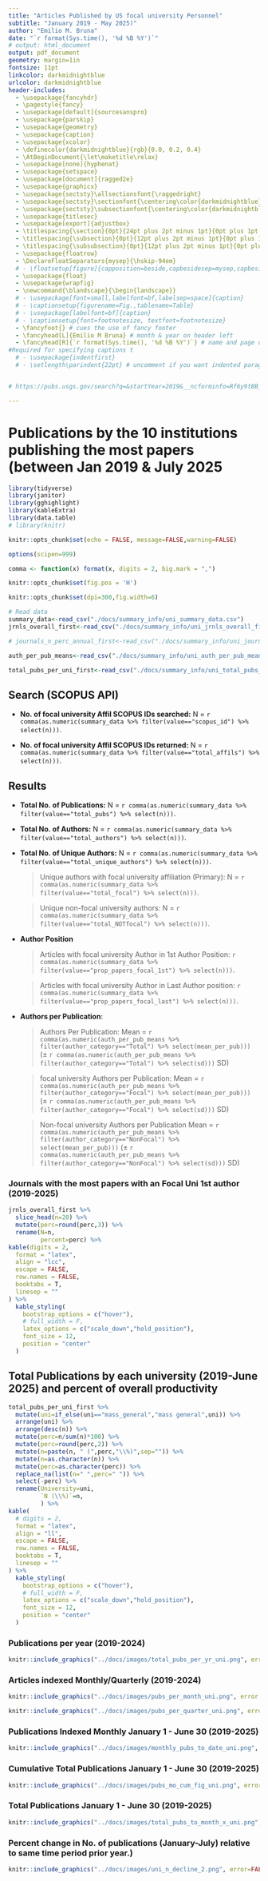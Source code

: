 ```yaml
---
title: "Articles Published by US focal university Personnel"
subtitle: "January 2019 - May 2025)"
author: "Emilio M. Bruna"
date: "`r format(Sys.time(), '%d %B %Y')`"
# output: html_document
output: pdf_document
geometry: margin=1in
fontsize: 11pt
linkcolor: darkmidnightblue
urlcolor: darkmidnightblue
header-includes:
  - \usepackage{fancyhdr}
  - \pagestyle{fancy}
  - \usepackage[default]{sourcesanspro}
  - \usepackage{parskip}
  - \usepackage{geometry}
  - \usepackage{caption}
  - \usepackage{xcolor}
  - \definecolor{darkmidnightblue}{rgb}{0.0, 0.2, 0.4}
  - \AtBeginDocument{\let\maketitle\relax}
  - \usepackage[none]{hyphenat}
  - \usepackage{setspace}
  - \usepackage[document]{ragged2e}
  - \usepackage{graphicx}
  - \usepackage{sectsty}\allsectionsfont{\raggedright}
  - \usepackage{sectsty}\sectionfont{\centering\color{darkmidnightblue}}
  - \usepackage{sectsty}\subsectionfont{\centering\color{darkmidnightblue}}
  - \usepackage{titlesec}
  - \usepackage[export]{adjustbox}
  - \titlespacing{\section}{0pt}{24pt plus 2pt minus 1pt}{0pt plus 1pt minus 1pt}
  - \titlespacing{\subsection}{0pt}{12pt plus 2pt minus 1pt}{0pt plus 1pt minus 1pt}
  - \titlespacing{\subsubsection}{0pt}{12pt plus 2pt minus 1pt}{0pt plus 1pt minus 1pt}
  - \usepackage{floatrow}
  - \DeclareFloatSeparators{mysep}{\hskip-94em}
  # - \floatsetup[figure]{capposition=beside,capbesidesep=mysep,capbesideposition={right, center}}
  - \usepackage{float}
  - \usepackage{wrapfig} 
  - \newcommand{\blandscape}{\begin{landscape}}
  # - \usepackage[font=small,labelfont=bf,labelsep=space]{caption}
  # - \captionsetup{figurename=Fig.,tablename=Table}
  # - \usepackage[labelfont=bf]{caption}
  # - \captionsetup{font=footnotesize, textfont=footnotesize}
  - \fancyfoot{} # cues the use of fancy footer
  - \fancyhead[L]{Emilio M Bruna} # month & year on header left 
  - \fancyhead[R]{`r format(Sys.time(), '%d %B %Y')`} # name and page on header right
#Required for specifying captions t
  # - \usepackage{indentfirst}
  # - \setlength\parindent{22pt} # uncomment if you want indented paragraphs


# https://pubs.usgs.gov/search?q=&startYear=2019&__ncforminfo=Rf6y9tBB_4xn4sDOJ7tdSPmxI5Eu33dcCKy8YpAAAQRE-JJvXyAJAosPJMziEEMnxQE_iCi7dgGWVwrbQe9Gpb9a-7115VxO

---
```

# Publications by the 10 institutions publishing the most papers (between Jan 2019 & July 2025

\bigskip

```r

library(tidyverse)
library(janitor)
library(gghighlight)
library(kableExtra)
library(data.table)
# library(knitr)

knitr::opts_chunk$set(echo = FALSE, message=FALSE,warning=FALSE)

options(scipen=999)

comma <- function(x) format(x, digits = 2, big.mark = ",")

knitr::opts_chunk$set(fig.pos = 'H')

knitr::opts_chunk$set(dpi=300,fig.width=6)

```


```r

# Read data
summary_data<-read_csv("./docs/summary_info/uni_summary_data.csv")
jrnls_overall_first<-read_csv("./docs/summary_info/uni_jrnls_overall_first.csv")

# journals_n_perc_annual_first<-read_csv("./docs/summary_info/uni_journals_n_perc_annual_first.csv")

auth_per_pub_means<-read_csv("./docs/summary_info/uni_auth_per_pub_means.csv")

total_pubs_per_uni_first<-read_csv("./docs/summary_info/uni_total_pubs_per_uni_first.csv")


```





## Search (SCOPUS API)


- **No. of focal university Affil SCOPUS IDs searched:** N = `r comma(as.numeric(summary_data %>% filter(value=="scopus_id") %>% select(n)))`. 

- **No. of focal university Affil SCOPUS IDs returned:** N = `r comma(as.numeric(summary_data %>% filter(value=="total_affils") %>% select(n)))`. 

## Results 
- **Total No. of Publications:** N = `r comma(as.numeric(summary_data %>% filter(value=="total_pubs") %>% select(n)))`.

- **Total No. of Authors:** N = `r comma(as.numeric(summary_data %>% filter(value=="total_authors") %>% select(n)))`.


- **Total No. of Unique Authors:** N = `r comma(as.numeric(summary_data %>% filter(value=="total_unique_authors") %>% select(n)))`.


  > Unique authors with focal university affiliation (Primary): N = `r comma(as.numeric(summary_data %>% filter(value=="total_focal") %>% select(n)))`.

  > Unique non-focal university authors: N = `r comma(as.numeric(summary_data %>% filter(value=="total_NOTfocal") %>% select(n)))`.
  

- **Author Position **

  > Articles with focal university Author in 1st Author Position:  `r comma(as.numeric(summary_data %>% filter(value=="prop_papers_focal_1st") %>% select(n)))`.
  

  > Articles with focal university Author in Last Author position:  `r comma(as.numeric(summary_data %>% filter(value=="prop_papers_focal_last") %>% select(n)))`.
  

- **Authors per Publication**: 

  > Authors Per Publication: Mean = `r comma(as.numeric(auth_per_pub_means %>% filter(author_category=="Total") %>% select(mean_per_pub)))` (± `r comma(as.numeric(auth_per_pub_means %>% filter(author_category=="Total") %>% select(sd)))` SD)

  > focal university Authors per Publication: Mean  = `r comma(as.numeric(auth_per_pub_means %>% filter(author_category=="Focal") %>% select(mean_per_pub)))` (± `r comma(as.numeric(auth_per_pub_means %>% filter(author_category=="Focal") %>% select(sd)))` SD)

  > Non-focal university Authors per Publication Mean = `r comma(as.numeric(auth_per_pub_means %>% filter(author_category=="NonFocal") %>% select(mean_per_pub)))` (± `r comma(as.numeric(auth_per_pub_means %>% filter(author_category=="NonFocal") %>% select(sd)))` SD)

\bigskip


### Journals with the most papers with an Focal Uni 1st author (2019-2025)

```r

jrnls_overall_first %>% 
  slice_head(n=20) %>%
  mutate(perc=round(perc,3)) %>% 
  rename(N=n,
         percent=perc) %>% 
kable(digits = 2,
  format = "latex",
  align = "lcc",
  escape = FALSE,
  row.names = FALSE,
  booktabs = T,
  linesep = ""
) %>%
  kable_styling(
    bootstrap_options = c("hover"),
    # full_width = F,
    latex_options = c("scale_down","hold_position"),
    font_size = 12,
    position = "center"
  )

```



\newpage


## Total Publications by each university (2019-June 2025) and percent of overall productivity

\bigskip

```r


total_pubs_per_uni_first %>%
  mutate(uni=if_else(uni=="mass_general","mass general",uni)) %>% 
  arrange(uni) %>% 
  arrange(desc(n)) %>% 
  mutate(perc=n/sum(n)*100) %>% 
  mutate(perc=round(perc,2)) %>% 
  mutate(n=paste(n, " (",perc,"\\%)",sep="")) %>%
  mutate(n=as.character(n)) %>% 
  mutate(perc=as.character(perc)) %>% 
  replace_na(list(n=" ",perc=" ")) %>% 
  select(-perc) %>%
  rename(University=uni,
         `N (\\%)`=n,
         ) %>% 
kable(
  # digits = 2,
  format = "latex",
  align = "ll",
  escape = FALSE,
  row.names = FALSE,
  booktabs = T,
  linesep = ""
) %>%
  kable_styling(
    bootstrap_options = c("hover"),
    # full_width = F,
    latex_options = c("scale_down","hold_position"),
    font_size = 12,
    position = "center"
  ) 
```





### Publications per year (2019-2024)

```r
knitr::include_graphics("../docs/images/total_pubs_per_yr_uni.png", error=FALSE)
```


### Articles indexed Monthly/Quarterly (2019-2024)

\bigskip


```r
knitr::include_graphics("../docs/images/pubs_per_month_uni.png", error = FALSE)

```
<!-- \bigskip -->
<!-- \bigskip -->

```r
knitr::include_graphics("../docs/images/pubs_per_quarter_uni.png", error=FALSE)
```

### Publications Indexed Monthly January 1 - June 30 (2019-2025)

\bigskip

```r

knitr::include_graphics("../docs/images/monthly_pubs_to_date_uni.png", error=FALSE)

```



### Cumulative Total Publications January 1 - June 30 (2019-2025)

\bigskip

```r
knitr::include_graphics("../docs/images/pubs_mo_cum_fig_uni.png", error=FALSE)

```





### Total Publications January 1 - June 30 (2019-2025)

\bigskip

```r
knitr::include_graphics("../docs/images/total_pubs_to_month_x_uni.png", error=FALSE)
```


### Percent change in No. of publications (January-July) relative to same time period prior year.)



```r

knitr::include_graphics("../docs/images/uni_n_decline_2.png", error=FALSE)

```






<!-- Need to compare with non-government institutions. Note that they are systematically tearing apart the most proiductive institution in the world (by far) and the leading system in the world (no foreign university or system even in top 20, only two in top 30). -->

<!-- 2019-2025 Harvard Med through T & M: 1,087,647  -->

<!-- 2019, 156075 -->
<!-- 2020, 167548 -->
<!-- 2021, 179386 -->
<!-- 2022, 170367  -->
<!-- 2023, 164971 -->
<!-- 2024, 167700 -->
<!-- 2025, 81590  -->



<!-- inst, affil_code, inst_code -->

<!-- Harvard University 191469, 726046 and Harvard Medical School, 441574, 449547 -->
<!-- University of Michigan - Ann Arbor, 347907, 418348 -->
<!-- University of Washington, 329371, 373766 -->
<!-- University of Pennsylvania, 269101, 368273	 -->
<!-- Stanford University, 306475, 416740 -->
<!-- University of California - Los Angeles, 312016, 392573 -->
<!-- Massachusetts General Hospital, 209891, 215786	 -->
<!-- University of California - San Francisco, 241713, 265358 -->
<!-- University of California - San Diego, 264376, 288722 -->
<!-- University of Florida, 245598, 283685	 -->


<!-- NEED ALL	 -->
<!-- University of Minnesota Twin Cities -->
<!-- The Ohio State University -->
<!-- The University of North Carolina at Chapel Hill -->




<!-- University of Minnesota Twin Cities, 54,421 -->
<!-- The Ohio State University 51,023 -->
<!-- The University of North Carolina at Chapel Hill, 50,485 -->
<!-- University of Wisconsin-Madison, 49,806 -->
<!-- Brigham and Women's Hospital, 49,412 -->
<!-- Columbia University, 49,261 -->
<!-- University of California - Berkeley, 48,039 -->
<!-- Mayo Clinic, 47,718 -->
<!-- Johns Hopkins University School of Medicine, 46,385 -->
<!-- Johns Hopkins University,46,113 -->
<!-- University of California - Davis, 45,094 -->
<!-- Pennsylvania State University, 44,111 -->
<!-- Massachusetts Institute of Technology, 43,977 -->
<!-- Texas A and M University, 43,291 -->
<!-- <!-- Chinese Academy of Sciences, 41,952 --> 
<!-- The University of Texas at Austin, 41,739 -->
<!-- UCSF School of Medicine, 41,669 -->
<!-- <!-- CNRS Centre National de la Recherche Scientifique, 41,620 --> 
<!-- University of Illinois Urbana-Champaign, 41,161 -->
<!-- University of Pittsburgh, 41,037 -->
<!-- <!-- National Institutes of Health (NIH), 40,815 --> 
<!-- Northwestern University, 40,570 -->
<!-- Harvard University, 40,459 -->
<!-- Yale School of Medicine, 40,112 -->

